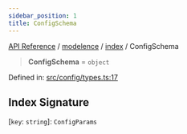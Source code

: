 ```yaml
---
sidebar_position: 1
title: ConfigSchema
---
```


[API Reference](/api-reference/modelence/index/type-aliases/../../../index) / [modelence](/api-reference/modelence/index/type-aliases/../../index) / [index](/api-reference/modelence/index/type-aliases/../index) / ConfigSchema

> **ConfigSchema** = `object`

Defined in: [src/config/types.ts:17](https://github.com/modelence/modelence/blob/bc8c83d564bba6e3c947221e86c27ffadc91fb73/packages/modelence/src/config/types.ts#L17)

## Index Signature

\[`key`: `string`\]: `ConfigParams`
